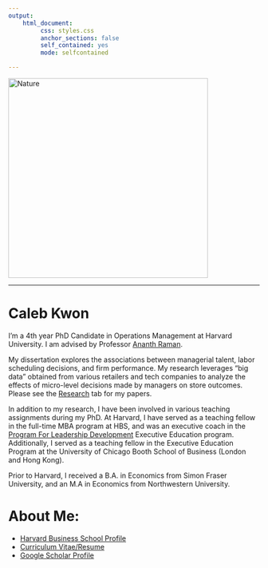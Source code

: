 ```yaml
---
output: 
    html_document:
         css: styles.css
         anchor_sections: false
         self_contained: yes
         mode: selfcontained

---
```


<!-- ```{r setup, include=FALSE} -->
<!-- knitr::opts_chunk$set(dpi=320,fig.width=9) -->
<!-- ``` -->

<!-- <script> -->
<!--    $(document).ready(function() { -->
<!--      $head = $('#header'); -->
<!--      $head.prepend('<img src=\"hbs.jpg\" style=\"float: right;width: 150px;\"/>') -->
<!--    }); -->
<!-- </script> -->

<!-- Global site tag (gtag.js) - Google Analytics -->
<script async src="https://www.googletagmanager.com/gtag/js?id=UA-165847699-1"></script>
<script>
  window.dataLayer = window.dataLayer || [];
  function gtag(){dataLayer.push(arguments);}
  gtag('js', new Date());

  gtag('config', 'UA-165847699-1');
</script>

<!-- # ```{r pic, echo = FALSE, dpi = 320, out.width = "40%"} -->
<!-- # #knitr::include_graphics("images/caleb_light.jfif") -->
<!-- # knitr::include_graphics("images/caleb_1.jpg") -->
<!-- # ``` -->







<!-- <div style="margin-bottom:25px;"> -->
<!-- </div> -->

<!-- <img src="images/caleb_light.jfif" height = "300" style ="display:block; margin-left: auto; margin-right:auto;"> -->



<!-- <style type="text/css"> -->
<!--     /* default styles here for older browsers. -->
<!--        I tend to go for a 600px - 960px width max but using percentages -->
<!--     */ -->
<!--     @media only screen and (min-width: 960px) { -->
<!--         /* styles for browsers larger than 960px; */ -->
<!--     } -->
<!--     @media only screen and (min-width: 1440px) { -->
<!--         /* styles for browsers larger than 1440px; */ -->
<!--     } -->
<!--     @media only screen and (min-width: 2000px) { -->
<!--         /* for sumo sized (mac) screens */ -->
<!--     } -->
<!--     @media only screen and (max-device-width: 480px) { -->
<!--        /* styles for mobile browsers smaller than 480px; (iPhone) */ -->
<!--     } -->
<!--     @media only screen and (device-width: 768px) { -->
<!--        /* default iPad screens */ -->
<!--     } -->
<!--     /* different techniques for iPad screening */ -->
<!--     @media only screen and (min-device-width: 481px) and (max-device-width: 1024px) and (orientation:portrait) { -->
<!--       /* For portrait layouts only */ -->
<!--     } -->

<!--     @media only screen and (min-device-width: 481px) and (max-device-width: 1024px) and (orientation:landscape) { -->
<!--       /* For landscape layouts only */ -->
<!--     } -->
<!-- </style> -->

<img src="images/caleb_1.jpg" alt="Nature" class="responsive" width = 400>


***

# Caleb Kwon 

I'm a 4th year PhD Candidate in Operations Management at Harvard University. I am advised by Professor [Ananth Raman](https://www.hbs.edu/faculty/Pages/profile.aspx?facId=6534).

My dissertation explores the associations between managerial talent, labor scheduling decisions, and firm performance. My research leverages "big data" obtained from various retailers and tech companies to analyze the effects of micro-level decisions made by managers on store outcomes. Please see the [Research](https://calebkwon.com/research.html) tab for my papers.

In addition to my research, I have been involved in various teaching assignments during my PhD. At Harvard, I have served as a teaching fellow in the full-time MBA program at HBS, and was an executive coach in the [Program For Leadership Development](https://www.exed.hbs.edu/leadership-development/) Executive Education program. Additionally, I served as a teaching fellow in the Executive Education Program at the University of Chicago Booth School of Business (London and Hong Kong).

<!-- Please see the [Research](https://calebkwon.com/research.html) tab for my papers. My dissertation committee consists of Professors [Ananth Raman](https://www.hbs.edu/faculty/Pages/profile.aspx?facId=6534) (Chairperson), [Antonio Moreno](https://www.hbs.edu/faculty/Pages/profile.aspx?facId=1029325), and [Jorge Tamayo](https://www.hbs.edu/faculty/Pages/profile.aspx?facId=1063486).   -->

Prior to Harvard, I received a B.A. in Economics from Simon Fraser University, and an M.A in Economics from Northwestern University. 

# About Me:

  - [Harvard Business School Profile](https://www.hbs.edu/faculty/Pages/profile.aspx?facId=1160260) 
  - [Curriculum Vitae/Resume](https://calebkwon.com/CV.html)
  - [Google Scholar Profile](https://scholar.google.com/citations?user=mBw3GmIAAAAJ)

